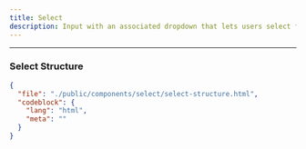 ```yaml
---
title: Select
description: Input with an associated dropdown that lets users select from a predefined list or enter custom values.
---
```


<ComponentPreview name="select" />

---

### Select Structure

```json doc-gen:file
{
  "file": "./public/components/select/select-structure.html",
  "codeblock": {
    "lang": "html",
    "meta": ""
  }
}
```